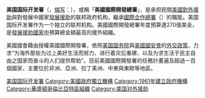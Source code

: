 {{Infobox Govt Agency
  | agency_name     = 美国国际开发署
  | english_name = United States Agency for International Development
  | seal            = 
  | seal_width      = 200px
  | seal_caption    = 美国国际开发署标志
  | formed          = 1961年11月3日
  | date1           = 
  | date1_name      = 
  | date2           =
  | date2_name      =
  | preceding1      = [[国际合作总署|国际合作总署]]
  | preceding2      = 

  | dissolved       = 
  | superseding     = 
  | jurisdiction    = [[美国联邦政府|美国联邦政府]]
  | headquarters    = [[华盛顿哥伦比亚特区|华盛顿哥伦比亚特区]]
  | employees       = 1,759（2006年）
  | budget          = 

  | chief1_name     = {{tsl|en|Kent Hill|Kent Hill}}
  | chief1_position = 代理署长
  | chief2_name     = Vacant
  | chief2_position = 副署长

  | parent_agency   = 
  | child1_agency   = 
  | child2_agency   = 

  | website         = {{en}}[http://www.usaid.gov/ www.usaid.gov]
  | footnotes       = 
}}
'''美国国际开发署'''（{{lang-en|'''United States Agency for International Development'''}}，[[缩写|缩写]]：{{lang|en|'''USAID'''}}），或稱「'''美國國際開發總署'''」，是承担民間[[美國對外援助|美國對外援助]]與對發展中國家[[發展援助|發展援助]]的联邦政府机构，繼承[[國際合作總署|國際合作總署]]（{{lang-en |International Cooperation Administration}}）的職能。美国国际开发署作为一个独立的联邦机构。美國國際開發總署年度預算達270億美金，是[[發展援助提供國列表|發展援助國家中]]預算總金額最高的援外組織。

美國國會藉由{{tsl|en|Foreign Assistance Act|對外援助法案}}授權美國國際開發署，依照[[美国国务院|美国国务院]]與[[美國國安會|美國國安會]]的[[外交政策|外交政策]]，力求“为海外那些为过上美好生活而努力、进行着灾后重建、以及为求生活于民主自由之国家而奋斗的人们提供帮助”。目前美國國際開發署的任務計畫遍及超過一百個國家，主要位於非洲、亞洲、拉丁美洲、中東與東歐等地區。

{{国际发展援助机构}}
{{Navbox
|name = 政府成立的国内或国际发展协助组织
|title = 政府成立的国内或国际发展协助组织
|listclass = hlist

|list1 = 
* 澳大利亞: [[澳洲援助署|澳洲援助署]]
* 奧地利: {{tsl|en|Austrian Development Agency||ADA}}
* 阿塞拜疆: {{tsl|en|Azerbaijan International Development Agency||AIDA}}
* 巴西: [[Agência_Brasileira_de_Cooperação|ABC]]
* 加拿大: {{tsl|en|Canadian International Development Agency||CIDA}}
* 智利: [[Agencia_de_Cooperación_Internacional_de_Chile|AGCI]]
* 中华人民共和国: [[中国进出口银行|中國進出口銀行]]、[[国家国际发展合作署|国家国际发展合作署]]
* 丹麥: {{tsl|en|Danish International Development Agency||DANIDA}}
* 埃及: [[Egyptian_Agency_for_Partnership_for_Development|EAPD]]
* 芬蘭: [[Department_for_International_Development_Cooperation|FINIDA]]
* 法國: [[法国开发署|AFD]]
* 德國: [[德国技术合作公司|GIZ]]
* 愛爾蘭: {{tsl|en|Irish Aid||Irish Aid}}
* 以色列: {{tsl|en|Mashav||Mashav}}
* 日本: [[國際協力機構|JICA]]
* 科威特: {{tsl|en|Kuwait Fund for Arab Economic Development||KFAED}}
* 喀麥隆: [[公用設施與跨區互助基金會|FEICOM]]
* 韓國: {{tsl|en|Korea International Cooperation Agency||KOICA}}/[[韓國進出口銀行|韓國進出口銀行]]
* 列支敦斯登: [[Liechtensteinische_Entwicklungsdienst|Liechtensteinische Entwicklungsdienst]]
* 盧森堡: {{tsl|en|Lux-Development||Lux-Development}}
* 紐西蘭: {{tsl|en|New Zealand Agency for International Development||NZAID}}
* 挪威: {{tsl|en|Norwegian Agency for Development Cooperation||Norad}}
* 葡萄牙: {{tsl|en|Portuguese Institute for Development Support||IPAD}}
* 西班牙: {{tsl|en| Spanish Agency for International Development Cooperation||AECID}}
* 瑞典: {{tsl|en|Swedish International Development Cooperation Agency||SIDA}}
* 瑞士: {{tsl|en|Swiss Agency for Development and Cooperation||SDC}}
* 中华民国: [[財團法人國際合作發展基金會|ICDF]]
* 土耳其: {{tsl|en|Turkish International Cooperation and Development Agency||TIKA}}
* 英國: {{tsl|en|Department for International Development||DFID}}
* 美國: [[美國國際開發署|USAID]], [[千禧年挑战公司|Millennium Challenge Corporation]]
}}

{{Authority control}}
[[Category:美国国际开发署|]]
[[Category:美國政府獨立機構|Category:美國政府獨立機構]]
[[Category:1961年建立政府機構|Category:1961年建立政府機構]]
[[Category:華盛頓哥倫比亞特區組織|Category:華盛頓哥倫比亞特區組織]]
[[Category:美国对外援助|Category:美国对外援助]]